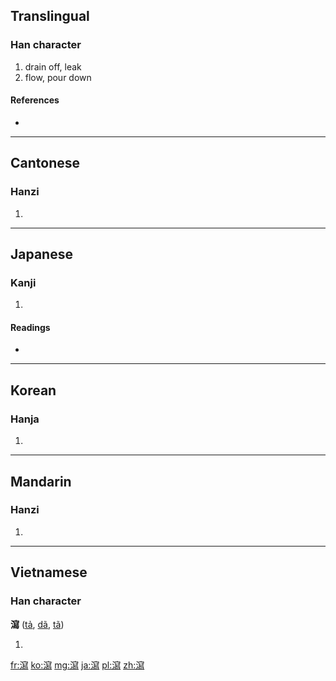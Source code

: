 {{also|泻}}
==Translingual==

===Han character===
{{Han char|rn=85|rad=水|as=15|sn=18|four=3312<sub>7</sub>|canj=水十竹火 (EJHF)}}

# drain off, leak
# flow, pour down

====References====
* {{Han ref|kx=0658.390|dkj=18596|dj=1068.330|hdz=31780.140|uh=7009|ud=28681|bh=C26D|bd=49773}}

----

==Cantonese==

===Hanzi===
{{yue-hanzi|jyut=|y=se3|sim=泻}}

# {{defn|Cantonese|sort=水15}}

----

==Japanese==

===Kanji===
{{ja-kanji|grade=|rs=水15}}

# {{defn|Japanese|sort=水15}}

====Readings====
* {{ja-readings|on=[[しゃ]] (sha)|kun=[[そそぐ]] (sosogu), [[はく]] (haku)}}

----

==Korean==

===Hanja===
{{ko-hanja|hangeul=사|eumhun=|rv=sa|mr=sa|y=sa}}

# {{defn|Korean|sort=水15}}

----

==Mandarin==

===Hanzi===
{{cmn-hanzi|sim=泻|pin=[[xiè]] ([[xie4]])|wg=hsieh<sup>4</sup>}}

# {{defn|Mandarin|sort=水15}}

----

==Vietnamese==

===Han character===
'''瀉''' ([[tả]], [[dã]], [[tã]])

# {{defn|Vietnamese}}

[[fr:瀉]]
[[ko:瀉]]
[[mg:瀉]]
[[ja:瀉]]
[[pl:瀉]]
[[zh:瀉]]